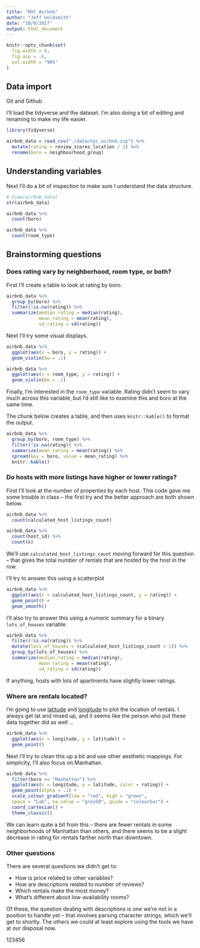 ```yaml
---
title: "NYC Airbnb"
author: "Jeff Goldsmith"
date: "10/9/2017"
output: html_document
---
```


```r
knitr::opts_chunk$set(
  fig.width = 6,
  fig.asp = .6,
  out.width = "90%"
)
```

## Data import
Git and Github

I'll load the tidyverse and the dataset. I'm also doing a bit of editing and renaming to make my life easier. 

```r
library(tidyverse)

airbnb_data = read_csv("./data/nyc_airbnb.zip") %>%
  mutate(rating = review_scores_location / 2) %>%
  rename(boro = neighbourhood_group)
```

## Understanding variables

Next I'll do a bit of inspection to make sure I understand the data structure.

```r
# View(airbnb_data)
str(airbnb_data)

airbnb_data %>%
  count(boro)

airbnb_data %>%
  count(room_type)
```

## Brainstorming questions

### Does rating vary by neighborhood, room type, or both?

First I'll create a table to look at rating by boro.

```r
airbnb_data %>%
  group_by(boro) %>% 
  filter(!is.na(rating)) %>%
  summarize(median_rating = median(rating),
            mean_rating = mean(rating),
            sd_rating = sd(rating))
```

Next I'll try some visual displays.

```r
airbnb_data %>%
  ggplot(aes(x = boro, y = rating)) + 
  geom_violin(bw = .1)

airbnb_data %>%
  ggplot(aes(x = room_type, y = rating)) + 
  geom_violin(bw = .1)
```

Finally, I'm interested in the `room_type` variable. Rating didn't seem to vary much across this variable, but I'd still like to examine this and boro at the same time. 

The chunk below creates a table, and then uses `knitr::kable()` to format the output.

```r
airbnb_data %>%
  group_by(boro, room_type) %>% 
  filter(!is.na(rating)) %>%
  summarize(mean_rating = mean(rating)) %>%
  spread(key = boro, value = mean_rating) %>%
  knitr::kable()
```

### Do hosts with more listings have higher or lower ratings?

First I'll look at the number of properties by each host. This code gave me some trouble in class -- the first try and the better approach are both shown below. 

```r
airbnb_data %>% 
  count(calculated_host_listings_count)

airbnb_data %>%
  count(host_id) %>%
  count(n)
```

We'll use `calculated_host_listings_count` moving forward for this question -- that gives the total number of rentals that are hosted by the host in the row. 

I'll try to answer this using a scatterplot

```r
airbnb_data %>% 
  ggplot(aes(x = calculated_host_listings_count, y = rating)) + 
  geom_point() + 
  geom_smooth()   
```

I'll also try to answer this using a numeric summary for a binary `lots_of_houses` variable.

```r
airbnb_data %>%
  filter(!is.na(rating)) %>%
  mutate(lots_of_houses = (calculated_host_listings_count > 1)) %>% 
  group_by(lots_of_houses) %>% 
  summarize(median_rating = median(rating),
            mean_rating = mean(rating),
            sd_rating = sd(rating))
```

If anything, hosts with lots of apartments have slightly lower ratings. 

### Where are rentals located?

I'm going to use [latitude](https://en.wikipedia.org/wiki/Latitude) and [longitude](https://en.wikipedia.org/wiki/Longitude) to plot the location of rentals. I always get lat and mixed up, and it seems like the person who put these data together did as well ...

```r
airbnb_data %>%
  ggplot(aes(x = longitude, y = latitude)) +
  geom_point()
```

Next I'll try to clean this up a bit and use other aesthetic mappings. For simplicity, I'll also focus on Manhattan.

```r
airbnb_data %>%
  filter(boro == "Manhattan") %>% 
  ggplot(aes(x = longitude, y = latitude, color = rating)) +
  geom_point(alpha = .1) + 
  scale_colour_gradient(low = "red", high = "green",
  space = "Lab", na.value = "grey50", guide = "colourbar") +
  coord_cartesian() + 
  theme_classic()
```

We can learn quite a bit from this -- there are fewer rentals in some neighborhoods of Manhattan than others, and there seems to be a slight decrease in rating for rentals farther north than downtown. 

### Other questions

There are several questions we didn't get to: 

* How is price related to other variables?
* How are descriptions related to number of reviews?
* Which rentals make the most money?
* What's different about low-availability rooms?

Of these, the question dealing with descriptions is one we're not in a position to handle yet -- that involves parsing character strings, which we'll get to shortly. The others we could at least explore using the tools we have at our disposal now.

123456
